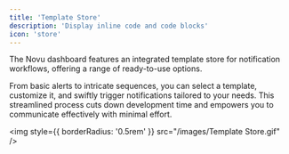 ```yaml
---
title: 'Template Store'
description: 'Display inline code and code blocks'
icon: 'store'
---
```


The Novu dashboard features an integrated template store for notification workflows, offering a range of ready-to-use options. 

From basic alerts to intricate sequences, you can select a template, customize it, and swiftly trigger notifications tailored to your needs. 
This streamlined process cuts down development time and empowers you to communicate effectively with minimal effort.

<img
  style={{ borderRadius: '0.5rem' }}
  src="/images/Template Store.gif"
/>
